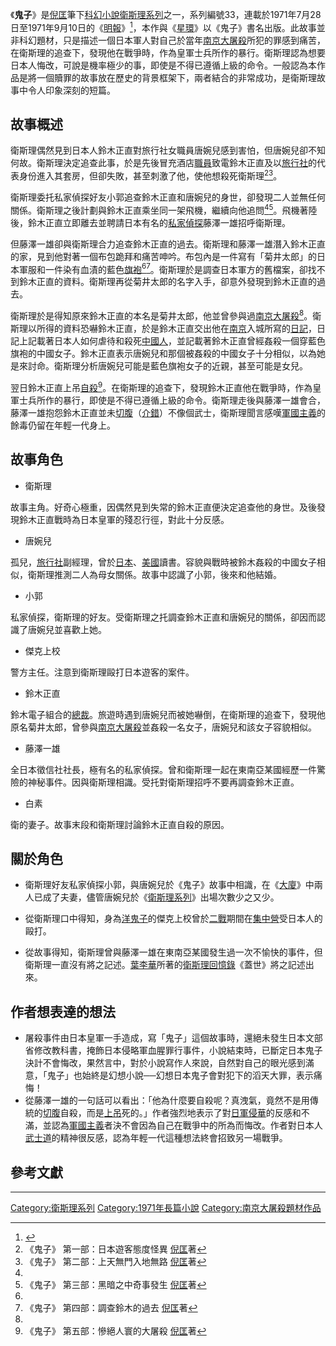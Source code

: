{{about|[[倪匡|倪匡]]筆下[[科幻小說|科幻小說]][[衛斯理系列|衛斯理系列]]之一|中國人對外國人的蔑稱|洋鬼子|對日本人的蔑稱|日本鬼子|以「日本鬼子」為題的日本電影|日本鬼子：日中15年戰爭·原皇軍士兵的告白}}
{{Infobox book
|書名      = 鬼子
|圖像      = File:小說《鬼子》封面.jpg
|圖像說明   = 《鬼子》封面
|作者      = 衛斯理
|原名      = 
|中文書名   = 
|譯者      = 
|插圖      = 
|封面設計   = 
|出版地     = 香港
|語言      = 中文
|系列      = 衛斯理系列
|題材      = 
|類型      = 流行文學
|出版者     = 明窗出版社
|出版日期   = 
|中文版    = 
|媒介      = 
|頁數      = 284
|開本      = 
|isbn      = 9628918923
|oclc      = 
|杜威十進制圖書分類法    = 800
|美國國會圖書館圖書分類法 = 
|上一部作品  = [[紅月亮|紅月亮]]
|下一部作品  = [[新年_(小說)|新年]]、[[創造_(小說)|創造]]
|引用       = 
|被引用     = 
}}

《'''鬼子'''》是[[倪匡|倪匡]]筆下[[科幻小說|科幻小說]][[衛斯理系列|衛斯理系列]]之一，系列編號33，連載於1971年7月28日至1971年9月10日的《[[明報|明報]]》<ref>{{Cite web |url=http://yehleehwa.net/nni17.htm |title=衛斯理故事年表 |access-date=2012-02-20 |archive-url=https://web.archive.org/web/20120405003022/http://www.yehleehwa.net/nni17.htm |archive-date=2012-04-05 |dead-url=yes }}</ref>，本作與《[[星環_(小說)|星環]]》以《鬼子》書名出版。此故事並非科幻題材，只是描述一個日本軍人對自己於當年[[南京大屠殺|南京大屠殺]]所犯的罪感到痛苦，在衛斯理的追查下，發現他在戰爭時，作為皇軍士兵所作的暴行。衛斯理認為想要日本人悔改，可說是機率極少的事，即使是不得已遵循上級的命令。一般認為本作品是將一個贖罪的故事放在歷史的背景框架下，兩者結合的非常成功，是衛斯理故事中令人印象深刻的短篇。

== 故事概述 ==
衛斯理偶然見到日本人鈴木正直對旅行社女職員唐婉兒感到害怕，但唐婉兒卻不知何故。衛斯理決定追查此事，於是先後冒充酒店[[職員|職員]]致電鈴木正直及以[[旅行社|旅行社]]的代表身份進入其套房，但卻失敗，甚至刺激了他，使他想殺死衛斯理<ref name="日本遊客態度怪異">《鬼子》 第一部：日本遊客態度怪異 [[倪匡|倪匡]]著</ref><ref name="上天無門入地無路">《鬼子》 第二部：上天無門入地無路 [[倪匡|倪匡]]著</ref>。

衛斯理委托私家偵探好友小郭追查鈴木正直和唐婉兒的身世，卻發現二人並無任何關係。衛斯理之後計劃與鈴木正直乘坐同一架飛機，繼續向他追問<ref name="上天無門入地無路"/><ref name="黑暗之中奇事發生">《鬼子》 第三部：黑暗之中奇事發生 [[倪匡|倪匡]]著</ref>。飛機著陸後，鈴木正直立即離去並聘請日本有名的[[私家偵探|私家偵探]]藤澤一雄招呼衛斯理。

但藤澤一雄卻與衛斯理合力追查鈴木正直的過去。衛斯理和藤澤一雄潛入鈴木正直的家，見到他對著一個布包跪拜和痛苦呻吟。布包內是一件寫有「菊井太郎」的日本軍服和一件染有血漬的藍色[[旗袍|旗袍]]<ref name="黑暗之中奇事發生"/><ref name="調查鈴木的過去">《鬼子》 第四部：調查鈴木的過去 [[倪匡|倪匡]]著</ref>。衛斯理於是調查日本軍方的舊檔案，卻找不到鈴木正直的資料。衛斯理再從菊井太郎的名字入手，卻意外發現到鈴木正直的過去。

衛斯理於是得知原來鈴木正直的本名是菊井太郎，他並曾參與過[[南京大屠殺|南京大屠殺]]<ref name="調查鈴木的過去"/>。衛斯理以所得的資料恐嚇鈴木正直，於是鈴木正直交出他在[[南京|南京]]入城所寫的[[日記|日記]]，日記上記載著日本人如何虐待和殺死[[中國人|中國人]]，並記載著鈴木正直曾經姦殺一個穿藍色旗袍的中國女子。鈴木正直表示唐婉兒和那個被姦殺的中國女子十分相似，以為她是來討命。衛斯理分析唐婉兒可能是藍色旗袍女子的近親，甚至可能是女兒。

翌日鈴木正直上吊[[自殺|自殺]]<ref name="慘絕人寰的大屠殺">《鬼子》 第五部：慘絕人寰的大屠殺 [[倪匡|倪匡]]著</ref>。在衛斯理的追查下，發現鈴木正直他在戰爭時，作為皇軍士兵所作的暴行，即使是不得已遵循上級的命令。衛斯理走後與藤澤一雄會合，藤澤一雄抱怨鈴木正直並未[[切腹|切腹]]（[[介錯|介錯]]）不像個武士，衛斯理聞言感嘆[[軍國主義|軍國主義]]的餘毒仍留在年輕一代身上。

== 故事角色 ==

*衛斯理
故事主角。好奇心極重，因偶然見到失常的鈴木正直便決定追查他的身世。及後發現鈴木正直戰時為日本皇軍的殘忍行徑，對此十分反感。

*唐婉兒
孤兒，[[旅行社|旅行社]]副經理，曾於[[日本|日本]]、[[美國|美國]]讀書。容貌與戰時被鈴木姦殺的中國女子相似，衛斯理推測二人為母女關係。故事中認識了小郭，後來和他結婚。

*小郭
私家偵探，衛斯理的好友。受衛斯理之托調查鈴木正直和唐婉兒的關係，卻因而認識了唐婉兒並喜歡上她。

*傑克上校
警方主任。注意到衛斯理毆打日本遊客的案件。
*鈴木正直
鈴木電子組合的[[總裁|總裁]]。旅遊時遇到唐婉兒而被她嚇倒，在衛斯理的追查下，發現他原名菊井太郎，曾參與[[南京大屠殺|南京大屠殺]]並姦殺一名女子，唐婉兒和該女子容貌相似。

*藤澤一雄
全日本徵信社社長，極有名的私家偵探。曾和衛斯理一起在東南亞某國經歷一件驚險的神秘事件。因與衛斯理相識。受托對衛斯理招呼不要再調查鈴木正直。

*白素
衛的妻子。故事末段和衛斯理討論鈴木正直自殺的原因。

== 關於角色 ==

*衛斯理好友私家偵探小郭，與唐婉兒於《鬼子》故事中相識，在《[[大廈_(小說)|大廈]]》中兩人已成了夫妻，儘管唐婉兒於《[[衛斯理系列|衛斯理系列]]》出場次數少之又少。

*從衛斯理口中得知，身為[[洋鬼子|洋鬼子]]的傑克上校曾於[[二戰|二戰]]期間在[[集中營|集中營]]受日本人的毆打。

*從故事得知，衛斯理曾與藤澤一雄在東南亞某國發生過一次不愉快的事件，但衛斯理一直沒有將之記述。[[葉李華|葉李華]]所著的[[衛斯理回憶錄|衛斯理回憶錄]]《蓋世》將之記述出來。

==作者想表達的想法==
*屠殺事件由日本皇軍一手造成，寫「鬼子」這個故事時，還絕未發生日本文部省修改教科書，掩飾日本侵略軍血腥罪行事件，小說結束時，已斷定日本鬼子決計不會悔改，果然言中，對於小說寫作人來說，自然對自己的眼光感到滿意，「鬼子」也始終是幻想小說──幻想日本鬼子會對犯下的滔天大罪，表示痛悔！
*從藤澤一雄的一句話可以看出：「他為什麼要自殺呢？真洩氣，竟然不是用傳統的[[切腹|切腹]]自殺，而是[[上吊|上吊]]死的。」作者強烈地表示了對[[中国抗日战争|日軍侵華]]的反感和不滿，並認為[[軍國主義|軍國主義]]者決不會因為自己在戰爭中的所為而悔改。作者對日本人[[武士道|武士道]]的精神很反感，認為年輕一代這種想法終會招致另一場戰爭。

==參考文獻==

<div class="references-small">
<references />
</div>

----

{{s-start}}
{{s-bef | before=032 [[紅月亮|紅月亮]]}}
{{s-ttl | title=衛斯理系列（按編號） | years=033 <small>（包括[[環_(小說)|環]]）</small>}}
{{s-aft | after=034 [[新年_(小說)|新年]]、[[創造_(小說)|創造]]}}
{{s-bef | before=[[創造_(小說)|創造]]}}
{{s-ttl | title=衛斯理系列（按連載時序） | years=1971年7月28日至1971年9月10日 }}
{{s-aft | after=[[老貓|老貓]]}}
{{end box}}

{{衛斯理系列}}

[[Category:衛斯理系列|Category:衛斯理系列]]
[[Category:1971年長篇小說|Category:1971年長篇小說]]
[[Category:南京大屠殺題材作品|Category:南京大屠殺題材作品]]